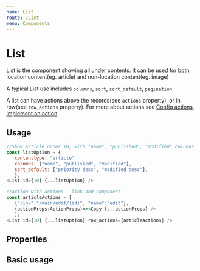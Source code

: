 ```yaml
---
name: List
route: /List
menu: Components
---
```



# List

List is the component showing all under contents. It can be used for both location content(eg. article) and non-location content(eg. image)

A typical List use includes `columns`, `sort`, `sort_default`, `pagination`.

A list can have actions above the records(see `actions` property), or in row(see `row_actions` property). For more about actions see [Config actions](./actions/Config), [Implement an action](./actions/Implement)

## Usage
```js
//Show article under 10, with "name", "published", "modified" columns
const listOption = {
   contenttype: "article"
   columns: ["name", "published", "modified"],
   sort_default: ["priority desc", "modified desc"],
   };
<List id={10} {...listOption} />

//Action with actions - link and component
const articleActions = [
   {"link":"/main/edit/{id}", "name":"edit"},
   (actionProps:ActionProps)=><Copy {...actionProps} />
   ];
<List id={10} {...listOption} row_actions={articleActions} />

```

## Properties
<Props table={true} isToggle={true} of={List} />

## Basic usage

<Playground>
   <List />
</Playground>
